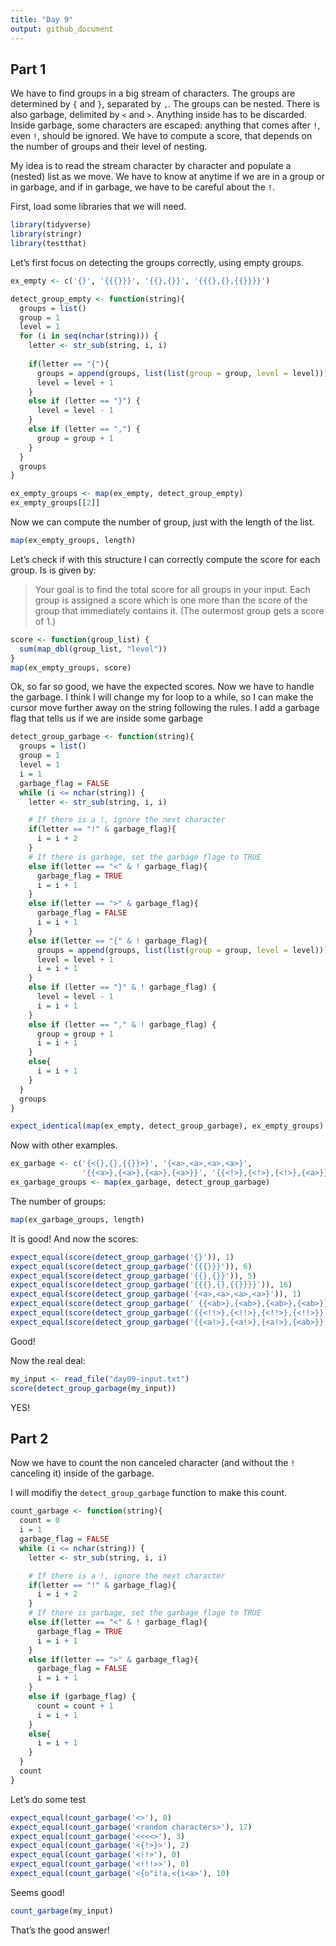 ```yaml
---
title: "Day 9"
output: github_document
---
```

## Part 1
We have to find groups in a big stream of characters. The groups are determined by `{` and `}`, separated by `,`. The groups can be nested. There is also garbage, delimited by `<` and `>`. Anything inside has to be discarded. Inside garbage, some characters are escaped: anything that comes after `!`, even `!`, should be ignored.
We have to compute a score, that depends on the number of groups and their level of nesting.

My idea is to read the stream character by character and populate a (nested) list as we move. We have to know at anytime if we are in a group or in garbage, and if in garbage, we have to be careful about the `!`.

First, load some libraries that we will need.

```r
library(tidyverse)
library(stringr)
library(testthat)
```

Let's first focus on detecting the groups correctly, using empty groups.

```r
ex_empty <- c('{}', '{{{}}}', '{{},{}}', '{{{},{},{{}}}}')

detect_group_empty <- function(string){
  groups = list()
  group = 1
  level = 1
  for (i in seq(nchar(string))) {
    letter <- str_sub(string, i, i)
    
    if(letter == "{"){
      groups = append(groups, list(list(group = group, level = level)))
      level = level + 1
    }
    else if (letter == "}") {
      level = level - 1
    }
    else if (letter == ",") {
      group = group + 1
    }
  }
  groups
}

ex_empty_groups <- map(ex_empty, detect_group_empty)
ex_empty_groups[[2]]
```
Now we can compute the number of group, just with the length of the list.
```r
map(ex_empty_groups, length)
```

Let's check if with this structure I can correctly compute the score for each group. Is is given by:

> Your goal is to find the total score for all groups in your input. Each group is assigned a score which is one more than the score of the group that immediately contains it. (The outermost group gets a score of 1.)

```r
score <- function(group_list) {
  sum(map_dbl(group_list, "level"))
}
map(ex_empty_groups, score)
```

Ok, so far so good, we have the expected scores. Now we have to handle the garbage. I think I will change my for loop to a while, so I can make the cursor move further away on the string following the rules. I add a garbage flag that tells us if we are inside some garbage

```r
detect_group_garbage <- function(string){
  groups = list()
  group = 1
  level = 1
  i = 1
  garbage_flag = FALSE
  while (i <= nchar(string)) {
    letter <- str_sub(string, i, i)

    # If there is a !, ignore the next character
    if(letter == "!" & garbage_flag){
      i = i + 2
    }
    # If there is garbage, set the garbage flage to TRUE
    else if(letter == "<" & ! garbage_flag){
      garbage_flag = TRUE
      i = i + 1
    }
    else if(letter == ">" & garbage_flag){
      garbage_flag = FALSE
      i = i + 1
    }
    else if(letter == "{" & ! garbage_flag){
      groups = append(groups, list(list(group = group, level = level)))
      level = level + 1
      i = i + 1
    }
    else if (letter == "}" & ! garbage_flag) {
      level = level - 1
      i = i + 1
    }
    else if (letter == "," & ! garbage_flag) {
      group = group + 1
      i = i + 1
    }
    else{
      i = i + 1
    }
  }
  groups
}

expect_identical(map(ex_empty, detect_group_garbage), ex_empty_groups)
```

Now with other examples.
```r
ex_garbage <- c('{<{},{},{{}}>}', '{<a>,<a>,<a>,<a>}', 
                '{{<a>},{<a>},{<a>},{<a>}}', '{{<!>},{<!>},{<!>},{<a>}}')
ex_garbage_groups <- map(ex_garbage, detect_group_garbage)

```

The number of groups:
```r
map(ex_garbage_groups, length)
```

It is good! And now the scores:
```r
expect_equal(score(detect_group_garbage('{}')), 1)
expect_equal(score(detect_group_garbage('{{{}}}')), 6)
expect_equal(score(detect_group_garbage('{{},{}}')), 5)
expect_equal(score(detect_group_garbage('{{{},{},{{}}}}')), 16)
expect_equal(score(detect_group_garbage('{<a>,<a>,<a>,<a>}')), 1)
expect_equal(score(detect_group_garbage(' {{<ab>},{<ab>},{<ab>},{<ab>}}')), 9)
expect_equal(score(detect_group_garbage('{{<!!>},{<!!>},{<!!>},{<!!>}}')), 9)
expect_equal(score(detect_group_garbage('{{<a!>},{<a!>},{<a!>},{<ab>}}')), 3)
```

Good!

Now the real deal:
```r
my_input <- read_file("day09-input.txt")
score(detect_group_garbage(my_input))
```

YES!

## Part 2

Now we have to count the non canceled character (and without the `!` canceling it) inside of the garbage.

I will modifiy the `detect_group_garbage` function to make this count.
```r
count_garbage <- function(string){
  count = 0
  i = 1
  garbage_flag = FALSE
  while (i <= nchar(string)) {
    letter <- str_sub(string, i, i)

    # If there is a !, ignore the next character
    if(letter == "!" & garbage_flag){
      i = i + 2
    }
    # If there is garbage, set the garbage flage to TRUE
    else if(letter == "<" & ! garbage_flag){
      garbage_flag = TRUE
      i = i + 1
    }
    else if(letter == ">" & garbage_flag){
      garbage_flag = FALSE
      i = i + 1
    }
    else if (garbage_flag) {
      count = count + 1
      i = i + 1
    }
    else{
      i = i + 1
    }
  }
  count
}
```

Let's do some test
```r
expect_equal(count_garbage('<>'), 0)
expect_equal(count_garbage('<random characters>'), 17)
expect_equal(count_garbage('<<<<>'), 3)
expect_equal(count_garbage('<{!>}>'), 2)
expect_equal(count_garbage('<!!>'), 0)
expect_equal(count_garbage('<!!!>>'), 0)
expect_equal(count_garbage('<{o"i!a,<{i<a>'), 10)
```

Seems good!

```r
count_garbage(my_input)
```

That's the good answer!